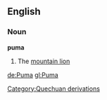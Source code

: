 ==English==
===Noun===
{{wikipedia}}
'''puma'''
#The [[mountain lion]]
[[Category:Quechuan derivations]]

[[de:Puma]]
[[gl:Puma]]